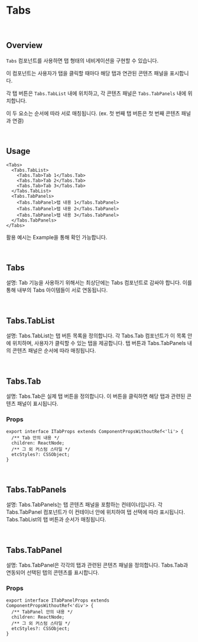 
# Tabs

<br />

## Overview

`Tabs` 컴포넌트를 사용하면 탭 형태의 네비게이션을 구현할 수 있습니다.

이 컴포넌트는 사용자가 탭을 클릭할 때마다 해당 탭과 연관된 콘텐츠 패널을 표시합니다.

각 탭 버튼은 `Tabs.TabList` 내에 위치하고, 각 콘텐츠 패널은 `Tabs.TabPanels` 내에 위치합니다.

이 두 요소는 순서에 따라 서로 매칭됩니다. (ex. 첫 번째 탭 버튼은 첫 번째 콘텐츠 패널과 연결)

<br />

## Usage

```tsx
<Tabs>
  <Tabs.TabList>
    <Tabs.Tab>Tab 1</Tabs.Tab>
    <Tabs.Tab>Tab 2</Tabs.Tab>
    <Tabs.Tab>Tab 3</Tabs.Tab>
  </Tabs.TabList>
  <Tabs.TabPanels>
    <Tabs.TabPanel>탭 내용 1</Tabs.TabPanel>
    <Tabs.TabPanel>탭 내용 2</Tabs.TabPanel>
    <Tabs.TabPanel>탭 내용 3</Tabs.TabPanel>
  </Tabs.TabPanels>
</Tabs>
```

활용 예시는 Example을 통해 확인 가능합니다.

<br />

## Tabs

설명: Tab 기능을 사용하기 위해서는 최상단에는 Tabs 컴포넌트로 감싸야 합니다. 이를 통해 내부의 Tabs 아이템들이 서로 연동됩니다.

<br />

## Tabs.TabList

설명: Tabs.TabList는 탭 버튼 목록을 정의합니다. 각 Tabs.Tab 컴포넌트가 이 목록 안에 위치하며, 사용자가 클릭할 수 있는 탭을 제공합니다. 탭 버튼과 Tabs.TabPanels 내의 콘텐츠 패널은 순서에 따라 매칭됩니다.

<br />

## Tabs.Tab

설명: Tabs.Tab은 실제 탭 버튼을 정의합니다. 이 버튼을 클릭하면 해당 탭과 관련된 콘텐츠 패널이 표시됩니다.

### Props

```tsx
export interface ITabProps extends ComponentPropsWithoutRef<'li'> {
  /** Tab 안의 내용 */
  children: ReactNode;
  /** 그 외 커스텀 스타일 */
  etcStyles?: CSSObject;
}
```

<br />

## Tabs.TabPanels

설명: Tabs.TabPanels는 탭 콘텐츠 패널을 포함하는 컨테이너입니다. 각 Tabs.TabPanel 컴포넌트가 이 컨테이너 안에 위치하여 탭 선택에 따라 표시됩니다. Tabs.TabList의 탭 버튼과 순서가 매칭됩니다.

<br />

## Tabs.TabPanel

설명: Tabs.TabPanel은 각각의 탭과 관련된 콘텐츠 패널을 정의합니다. Tabs.Tab과 연동되어 선택된 탭의 콘텐츠를 표시합니다.

### Props

```tsx
export interface ITabPanelProps extends ComponentPropsWithoutRef<'div'> {
  /** TabPanel 안의 내용 */
  children: ReactNode;
  /** 그 외 커스텀 스타일 */
  etcStyles?: CSSObject;
}
```

<br />
